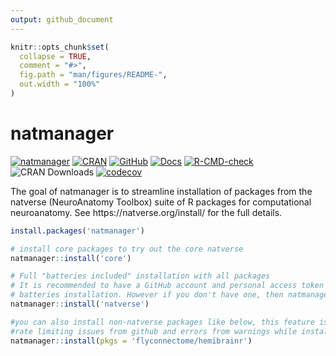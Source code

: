 ```yaml
---
output: github_document
---
```


<!-- README.md is generated from README.Rmd. Please edit that file -->

```r
knitr::opts_chunk$set(
  collapse = TRUE,
  comment = "#>",
  fig.path = "man/figures/README-",
  out.width = "100%"
)
```

# natmanager

<!-- badges: start -->
[![natmanager](https://img.shields.io/badge/natmanager-Part%20of%20the%20natverse-a241b6)](https://natverse.org/)
[![CRAN](https://img.shields.io/cran/v/natmanager)](https://cran.r-project.org/package=natmanager)
[![GitHub](https://img.shields.io/github/v/release/natverse/natmanager)](https://github.com/natverse/natmanager/releases/)
[![Docs](https://img.shields.io/badge/docs-100%25-brightgreen.svg)](https://natverse.org//natmanager/reference/)
[![R-CMD-check](https://github.com/natverse/natmanager/workflows/R-CMD-check/badge.svg)](https://github.com/natverse/natmanager/actions)
![CRAN Downloads](http://cranlogs.r-pkg.org/badges/grand-total/natmanager)
[![codecov](https://codecov.io/gh/natverse/natmanager/branch/master/graph/badge.svg?token=jgs2AqL3xP)](https://app.codecov.io/gh/natverse/natmanager)
<!-- badges: end -->

The goal of natmanager is to streamline installation of packages from the 
natverse (NeuroAnatomy Toolbox) suite of R packages for computational neuroanatomy. See https://natverse.org/install/ for the full details.

```r
install.packages('natmanager')

# install core packages to try out the core natverse
natmanager::install('core')

# Full "batteries included" installation with all packages
# It is recommended to have a GitHub account and personal access token (PAT) for this full
# batteries installation. However if you don't have one, then natmanager's default PAT will be used.
natmanager::install('natverse')

#you can also install non-natverse packages like below, this feature is useful if you want to avoid
#rate limiting issues from github and errors from warnings while installing packages:
natmanager::install(pkgs = 'flyconnectome/hemibrainr')
```
